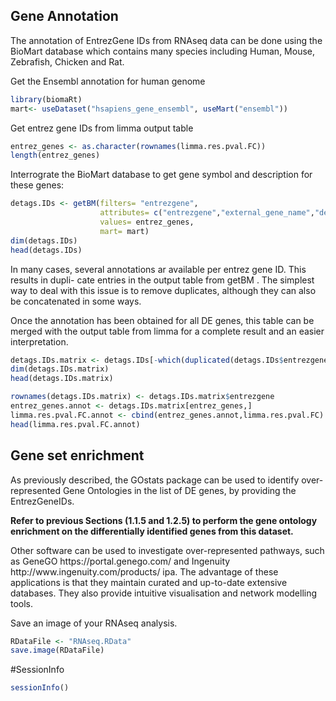 ## Gene Annotation

The annotation of EntrezGene IDs from RNAseq data can be done using the BioMart database which contains many species including Human, Mouse, Zebrafish, Chicken and Rat.

Get the Ensembl annotation for human genome
```r
library(biomaRt)
mart<- useDataset("hsapiens_gene_ensembl", useMart("ensembl"))
```

Get entrez gene IDs from limma output table
```r
entrez_genes <- as.character(rownames(limma.res.pval.FC))
length(entrez_genes)
```


Interrograte the BioMart database to get gene symbol and description for these genes:
```r
detags.IDs <- getBM(filters= "entrezgene",
                    attributes= c("entrezgene","external_gene_name","description"),
                    values= entrez_genes,
                    mart= mart)
dim(detags.IDs)
head(detags.IDs)
```


In many cases, several annotations ar available per entrez gene ID. This results in dupli-
cate entries in the output table from getBM . The simplest way to deal with this issue
is to remove duplicates, although they can also be concatenated in some ways.

Once the annotation has been obtained for all DE genes, this table can be merged with
the output table from limma for a complete result and an easier interpretation.

```r
detags.IDs.matrix <- detags.IDs[-which(duplicated(detags.IDs$entrezgene)),]
dim(detags.IDs.matrix)
head(detags.IDs.matrix)
```

```r
rownames(detags.IDs.matrix) <- detags.IDs.matrix$entrezgene
entrez_genes.annot <- detags.IDs.matrix[entrez_genes,]
limma.res.pval.FC.annot <- cbind(entrez_genes.annot,limma.res.pval.FC)
head(limma.res.pval.FC.annot)
```


## Gene set enrichment

As previously described, the GOstats package can be used to identify over-represented
Gene Ontologies in the list of DE genes, by providing the EntrezGeneIDs.

**Refer to previous Sections (1.1.5 and 1.2.5) to perform the gene
ontology enrichment on the differentially identified genes from this dataset.**

Other software can be used to investigate over-represented pathways, such as GeneGO
https://portal.genego.com/ and Ingenuity http://www.ingenuity.com/products/
ipa. The advantage of these applications is that they maintain curated and up-to-date
extensive databases. They also provide intuitive visualisation and network modelling
tools.

Save an image of your RNAseq analysis.
```r
RDataFile <- "RNAseq.RData"
save.image(RDataFile)
```

\clearpage

#SessionInfo

```r
sessionInfo()
```

